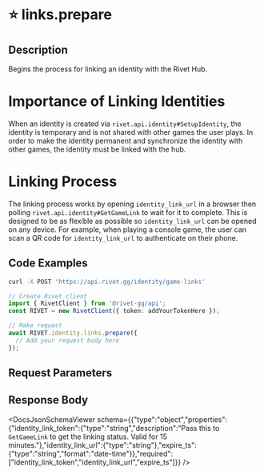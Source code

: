 

# ⭐️ links.prepare

## Description

Begins the process for linking an identity with the Rivet Hub.
# Importance of Linking Identities
When an identity is created via `rivet.api.identity#SetupIdentity`, the identity is temporary
and is not shared with other games the user plays.
In order to make the identity permanent and synchronize the identity with
other games, the identity must be linked with the hub.
# Linking Process
The linking process works by opening `identity_link_url` in a browser then polling
`rivet.api.identity#GetGameLink` to wait for it to complete.
This is designed to be as flexible as possible so `identity_link_url` can be opened
on any device. For example, when playing a console game, the user can scan a
QR code for `identity_link_url` to authenticate on their phone.



## Code Examples

<CodeGroup title='Request' tag='POST' label='https://api.rivet.gg/identity/game-links'>

```bash {{ title: 'cURL' }}
curl -X POST 'https://api.rivet.gg/identity/game-links'
```

```ts
// Create Rivet client
import { RivetClient } from '@rivet-gg/api';
const RIVET = new RivetClient({ token: addYourTokenHere });

// Make request
await RIVET.identity.links.prepare({
  // Add your request body here
});
```

</CodeGroup>


## Request Parameters


## Response Body

<DocsJsonSchemaViewer schema={{"type":"object","properties":{"identity_link_token":{"type":"string","description":"Pass this to `GetGameLink` to get the linking status. Valid for 15 minutes."},"identity_link_url":{"type":"string"},"expire_ts":{"type":"string","format":"date-time"}},"required":["identity_link_token","identity_link_url","expire_ts"]}} />

